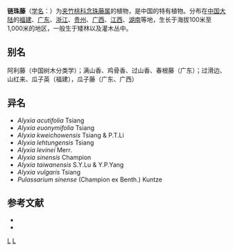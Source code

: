 {{Speciesbox
| genus = Alyxia
| species = sinensis
| authority = Champ. ex Benth., 1852
}}

'''链珠藤'''（[[学名|学名]]：{{lang|la|''Alyxia sinensis''}}）为[[夹竹桃科|夹竹桃科]][[念珠藤属|念珠藤属]]的植物，是中国的特有植物。分布在[[中国大陆|中国大陆]]的[[福建|福建]]、[[广东|广东]]、[[浙江|浙江]]、[[贵州|贵州]]、[[广西|广西]]、[[江西|江西]]、[[湖南|湖南]]等地，生长于海拔100米至1,000米的地区，一般生于矮林以及灌木丛中。

== 别名 ==
阿利藤（中国树木分类学）；满山香、鸡骨香、过山香、春根藤（广东）；过滑边、山红来、瓜子英（福建），瓜子藤（广东、广西）

==异名==

* ''Alyxia acutifolia'' Tsiang
* ''Alyxia euonymifolia'' Tsiang
* ''Alyxia kweichowensis'' Tsiang & P.T.Li
* ''Alyxia lehtungensis'' Tsiang
* ''Alyxia levinei'' Merr.
* ''Alyxia sinensis'' Champion
* ''Alyxia taiwanensis'' S.Y.Lu & Y.P.Yang
* ''Alyxia vulgaris'' Tsiang
* ''Pulassarium sinense'' (Champion ex Benth.) Kuntze

== 参考文献 ==
<div class="references-small">
* {{FRPS|链珠藤}}
* {{TaiBNET| zh=中国念珠藤 | id=203327 | binomial=Alyxia sinensis | authority=Champ. ex Benth, 1852 | var= | accessdate=2013-01-24}}
</div>
{{Taxonbar|from=Q10873766}}

[[Category:念珠藤属|L]]
[[Category:1852年描述的植物|L]]


{{植物小作品}}